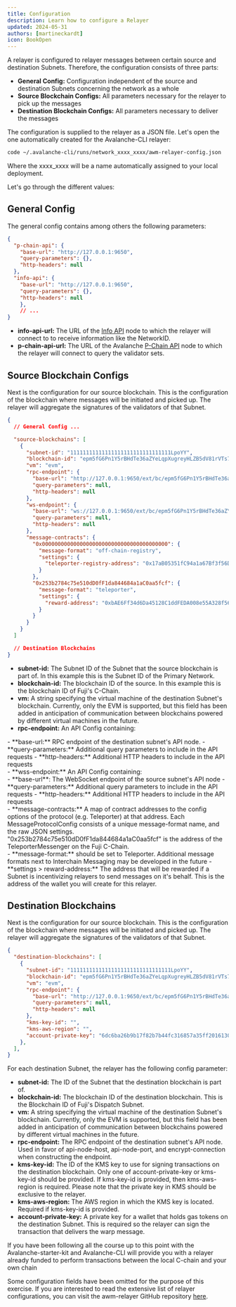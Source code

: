 ```yaml
---
title: Configuration
description: Learn how to configure a Relayer 
updated: 2024-05-31
authors: [martineckardt]
icon: BookOpen
---
```


A relayer is configured to relayer messages between certain source and destination Subnets. Therefore, the configuration consists of three parts:
- **General Config:** Configuration independent of the source and destination Subnets concerning the network as a whole
- **Source Blockchain Configs:** All parameters necessary for the relayer to pick up the messages 
- **Destination Blockchain Configs:** All parameters necessary to deliver the messages

The configuration is supplied to the relayer as a JSON file. Let's open the one automatically created for the Avalanche-CLI relayer:

```bash
code ~/.avalanche-cli/runs/network_xxxx_xxxx/awm-relayer-config.json 
```
Where the xxxx_xxxx will be a name automatically assigned to your local deployment.

Let's go through the different values:

## General Config

The general config contains among others the following parameters:

```json
{
  "p-chain-api": {
    "base-url": "http://127.0.0.1:9650",
    "query-parameters": {},
    "http-headers": null
  },
  "info-api": {
    "base-url": "http://127.0.0.1:9650",
    "query-parameters": {},
    "http-headers": null
  	},  
   	// ...
}
```

- **info-api-url:** The URL of the [Info API](https://docs.avax.network/api-reference/info-api) node to which the relayer will connect to to receive information like the NetworkID.
- **p-chain-api-url:** The URL of the Avalanche [P-Chain API](https://docs.avax.network/api-reference/p-chain/api) node to which the relayer will connect to query the validator sets. 

## Source Blockchain Configs

Next is the configuration for our source blockchain. This is the configuration of the blockchain where messages will be initiated and picked up. The relayer will aggregate the signatures of the validators of that Subnet. 

```json
{
  // General Config ...

  "source-blockchains": [
	{
      "subnet-id": "11111111111111111111111111111111LpoYY",
      "blockchain-id": "epm5fG6Pn1Y5rBHdTe36aZYeLqpXugreyHLZB5dV81rVTs7Ku",
      "vm": "evm",
      "rpc-endpoint": {
        "base-url": "http://127.0.0.1:9650/ext/bc/epm5fG6Pn1Y5rBHdTe36aZYeLqpXugreyHLZB5dV81rVTs7Ku/rpc",
        "query-parameters": null,
        "http-headers": null
      },
      "ws-endpoint": {
        "base-url": "ws://127.0.0.1:9650/ext/bc/epm5fG6Pn1Y5rBHdTe36aZYeLqpXugreyHLZB5dV81rVTs7Ku/ws",
        "query-parameters": null,
        "http-headers": null
      },
      "message-contracts": {
        "0x0000000000000000000000000000000000000000": {
          "message-format": "off-chain-registry",
          "settings": {
            "teleporter-registry-address": "0x17aB05351fC94a1a67Bf3f56DdbB941aE6c63E25"
          }
        },
        "0x253b2784c75e510dD0fF1da844684a1aC0aa5fcf": {
          "message-format": "teleporter",
          "settings": {
            "reward-address": "0xbAE6Ff34d6Da45128C1ddFEDA008e55A328f5665"
          }
        }
      }
    }
  ]

  // Destination Blockchains
}
```

- **subnet-id:** The Subnet ID of the Subnet that the source blockchain is part of. In this example this is the Subnet ID of the Primary Network.
- **blockchain-id:** The blockchain ID of the source. In this example this is the blockchain ID of Fuji's C-Chain.
- **vm:** A string specifying the virtual machine of the destination Subnet's blockchain. Currently, only the EVM is supported, but this field has been added in anticipation of communication between blockchains powered by different virtual machines in the future.
- **rpc-endpoint:** An API Config containing:
<div class="pl-6">
- **base-url:** RPC endpoint of the destination subnet's API node.
- **query-parameters:** Additional query parameters to include in the API requests
- **http-headers:** Additional HTTP headers to include in the API requests
</div>
- **wss-endpoint:** An API Config containing:
<div class="pl-6">
- **base-url**: The WebSocket endpoint of the source subnet's API node
- **query-parameters:** Additional query parameters to include in the API requests
- **http-headers:** Additional HTTP headers to include in the API requests
</div>
- **message-contracts:** A map of contract addresses to the config options of the protocol (e.g. Teleporter) at that address. Each MessageProtocolConfig consists of a unique message-format name, and the raw JSON settings. "0x253b2784c75e510dD0fF1da844684a1aC0aa5fcf" is the address of the TeleporterMessenger on the Fuji C-Chain.
<div class="pl-6">
- **message-format:** should be set to Teleporter. Additional message formats next to Interchain Messaging may be developed in the future 
- **settings > reward-address:** The address that will be rewarded if a Subnet is incentivizing relayers to send messages on it's behalf. This is the address of the wallet you will create for this relayer. 
</div>

## Destination Blockchains

Next is the configuration for our source blockchain. This is the configuration of the blockchain where messages will be initiated and picked up. The relayer will aggregate the signatures of the validators of that Subnet. 
```json
{
  "destination-blockchains": [
    {
      "subnet-id": "11111111111111111111111111111111LpoYY",
      "blockchain-id": "epm5fG6Pn1Y5rBHdTe36aZYeLqpXugreyHLZB5dV81rVTs7Ku",
      "vm": "evm",
      "rpc-endpoint": {
        "base-url": "http://127.0.0.1:9650/ext/bc/epm5fG6Pn1Y5rBHdTe36aZYeLqpXugreyHLZB5dV81rVTs7Ku/rpc",
        "query-parameters": null,
        "http-headers": null
      },
      "kms-key-id": "",
      "kms-aws-region": "",
      "account-private-key": "6dc6ba26b9b17f82b7b44fc316857a35ff201613072d500231ce3f2ee235bc16"
    },
  ],
}
```

For each destination Subnet, the relayer has the following config parameter:

- **subnet-id:** The ID of the Subnet that the destination blockchain is part of. 
- **blockchain-id:** The blockchain ID of the destination blockchain. This is the Blockchain ID of Fuji's Dispatch Subnet.
- **vm:** A string specifying the virtual machine of the destination Subnet's blockchain. Currently, only the EVM is supported, but this field has been added in anticipation of communication between blockchains powered by different virtual machines in the future.
- **rpc-endpoint:** The RPC endpoint of the destination subnet's API node. Used in favor of api-node-host, api-node-port, and encrypt-connection when constructing the endpoint.
- **kms-key-id:** The ID of the KMS key to use for signing transactions on the destination blockchain. Only one of account-private-key or kms-key-id should be provided. If kms-key-id is provided, then kms-aws-region is required. Please note that the private key in KMS should be exclusive to the relayer. 
- **kms-aws-region:** The AWS region in which the KMS key is located. Required if kms-key-id is provided. 
- **account-private-key:** A private key for a wallet that holds gas tokens on the destination Subnet. This is required so the relayer can sign the transaction that delivers the warp message.

If you have been following all the course up to this point with the Avalanche-starter-kit and Avalanche-CLI will provide you with a relayer already funded to perform transactions between the local C-chain and your own chain

Some configuration fields have been omitted for the purpose of this exercise. If you are interested to read the extensive list of relayer configurations, you can visit the awm-relayer GitHub repository [here](https://github.com/ava-labs/awm-relayer/tree/main?tab=readme-ov-file#configuration).